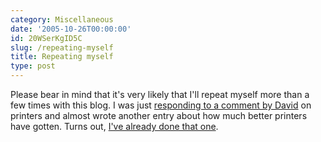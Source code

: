 ```yaml
---
category: Miscellaneous
date: '2005-10-26T00:00:00'
id: 20WSerKgID5C
slug: /repeating-myself
title: Repeating myself
type: post
---
```


Please bear in mind that it's very likely that I'll repeat myself
more than a few times with this blog. I was just
[responding to a comment by David](http://anotheralan.blogspot.com/2005/10/photography-is-what-im-supposed-to-do.html)
on printers and almost wrote another entry about how much better
printers have gotten. Turns out,
[I've already done that one](http://anotheralan.blogspot.com/2005/10/new-blade.html).